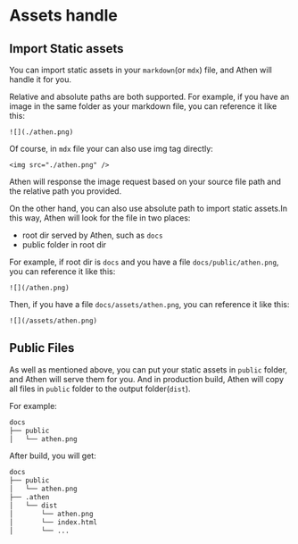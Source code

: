 # Assets handle

## Import Static assets

You can import static assets in your `markdown`(or `mdx`) file, and Athen will handle it for you.

Relative and absolute paths are both supported. For example, if you have an image in the same folder as your markdown file, you can reference it like this:

```mdx
![](./athen.png)
```

Of course, in `mdx` file your can also use img tag directly:

```mdx
<img src="./athen.png" />
```

Athen will response the image request based on your source file path and the relative path you provided.

On the other hand, you can also use absolute path to import static assets.In this way, Athen will look for the file in two places:

- root dir served by Athen, such as `docs`
- public folder in root dir

For example, if root dir is `docs` and you have a file `docs/public/athen.png`, you can reference it like this:

```mdx
![](/athen.png)
```

Then, if you have a file `docs/assets/athen.png`, you can reference it like this:

```mdx
![](/assets/athen.png)
```

## Public Files

As well as mentioned above, you can put your static assets in `public` folder, and Athen will serve them for you. And in production build,
Athen will copy all files in `public` folder to the output folder(`dist`).

For example:

```bash
docs
├── public
│   └── athen.png
```

After build, you will get:

```bash
docs
├── public
│   └── athen.png
├── .athen
│   └── dist
│       └── athen.png
│       └── index.html
│       └── ...
```
